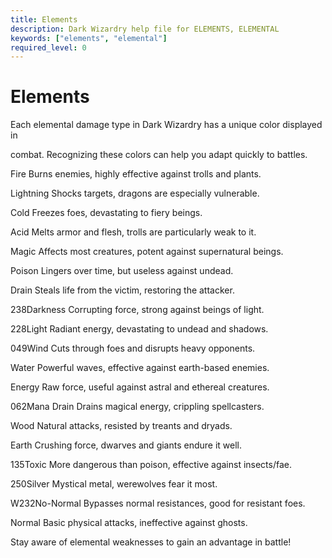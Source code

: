 ```yaml
---
title: Elements
description: Dark Wizardry help file for ELEMENTS, ELEMENTAL
keywords: ["elements", "elemental"]
required_level: 0
---
```


# Elements

Each elemental damage type in Dark Wizardry has a unique color displayed in  


combat. Recognizing these colors can help you adapt quickly to battles.  




Fire         Burns enemies, highly effective against trolls and plants.  


Lightning    Shocks targets, dragons are especially vulnerable.  


Cold         Freezes foes, devastating to fiery beings.  


Acid         Melts armor and flesh, trolls are particularly weak to it.  


Magic        Affects most creatures, potent against supernatural beings.  


Poison       Lingers over time, but useless against undead.  


Drain        Steals life from the victim, restoring the attacker.  


238Darkness     Corrupting force, strong against beings of light.  


228Light        Radiant energy, devastating to undead and shadows.  


049Wind         Cuts through foes and disrupts heavy opponents.  


Water        Powerful waves, effective against earth-based enemies.  


Energy       Raw force, useful against astral and ethereal creatures.  


062Mana Drain   Drains magical energy, crippling spellcasters.  


Wood         Natural attacks, resisted by treants and dryads.  


Earth        Crushing force, dwarves and giants endure it well.  


135Toxic        More dangerous than poison, effective against insects/fae.  


250Silver       Mystical metal, werewolves fear it most.  


W232No-Normal    Bypasses normal resistances, good for resistant foes.  


Normal       Basic physical attacks, ineffective against ghosts.  


Stay aware of elemental weaknesses to gain an advantage in battle!